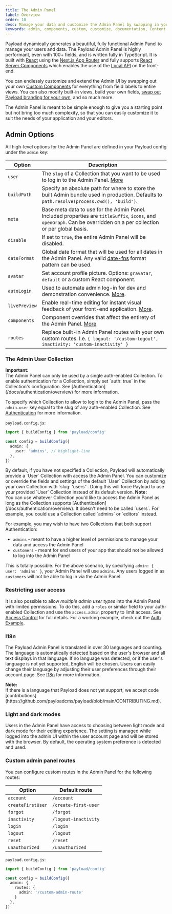 ```yaml
---
title: The Admin Panel
label: Overview
order: 10
desc: Manage your data and customize the Admin Panel by swapping in your own React components. Create, modify or remove views, fields, styles and much more.
keywords: admin, components, custom, customize, documentation, Content Management System, cms, headless, javascript, node, react, express
---
```


Payload dynamically generates a beautiful, fully functional Admin Panel to manage your users and data. The Payload Admin Panel is highly performant, even with 100+ fields, and is written fully in TypeScript. It is built with [React](https://react.dev) using the [Next.js App Router](https://nextjs.org/docs/app) and fully supports [React Server Components](https://react.dev/reference/rsc/server-components) which enables the use of the [Local API](/docs/local-api/overview) on the front-end.

You can endlessly customize and extend the Admin UI by swapping out your own [Custom Components](./components) for everything from field labels to entire views. You can also modify built-in views, build your own fields, [swap out Payload branding for your own](https://payloadcms.com/blog/white-label-admin-ui), and so much more.

<Banner type="success">
  The Admin Panel is meant to be simple enough to give you a starting point but not bring too much
  complexity, so that you can easily customize it to suit the needs of your application and your
  editors.
</Banner>

<LightDarkImage
  srcLight="https://payloadcms.com/images/docs/admin.jpg"
  srcDark="https://payloadcms.com/images/docs/admin-dark.jpg"
  alt="Admin Panel with collapsible sidebar"
  caption="Redesigned Admin Panel with a collapsible sidebar that's open by default, providing greater extensibility and enhanced horizontal real estate."
/>

## Admin Options

All high-level options for the Admin Panel are defined in your Payload config under the `admin` key:

| Option            | Description                                                                                                                                                                                                                                                                 |
| ----------------- | --------------------------------------------------------------------------------------------------------------------------------------------------------------------------------------------------------------------------------------------------------------------------- |
| `user`            | The `slug` of a Collection that you want to be used to log in to the Admin Panel. [More](/docs/admin/overview#the-admin-user-collection)                                                                                                                                    |
| `buildPath`       | Specify an absolute path for where to store the built Admin bundle used in production. Defaults to `path.resolve(process.cwd(), 'build')`.                                                                                                                                  |
| `meta`            | Base meta data to use for the Admin Panel. Included properties are `titleSuffix`, `icons`, and `openGraph`. Can be overridden on a per collection or per global basis.                                                                                                      |
| `disable`         | If set to `true`, the entire Admin Panel will be disabled.                                                                                                                                                                                                                  |
| `dateFormat`      | Global date format that will be used for all dates in the Admin Panel. Any valid [date-fns](https://date-fns.org/) format pattern can be used.                                                                                                                              |
| `avatar`          | Set account profile picture. Options: `gravatar`, `default` or a custom React component.                                                                                                                                                                                    |
| `autoLogin`       | Used to automate admin log-in for dev and demonstration convenience. [More](/docs/authentication/config).                                                                                                                                                                   |
| `livePreview`     | Enable real-time editing for instant visual feedback of your front-end application. [More](/docs/live-preview/overview).                                                                                                                                                    |
| `components`      | Component overrides that affect the entirety of the Admin Panel. [More](/docs/admin/components)                                                                                                                                                                             |
| `routes`          | Replace built-in Admin Panel routes with your own custom routes. I.e. `{ logout: '/custom-logout', inactivity: 'custom-inactivity' }`                                                                                                                                       |

### The Admin User Collection

<Banner type="warning">
  <strong>Important:</strong>
  <br />
  The Admin Panel can only be used by a single auth-enabled Collection. To enable authentication for a Collection, simply set `auth: true` in the Collection's configuration. See [Authentication](/docs/authentication/overview) for more information.
</Banner>

To specify which Collection to allow to login to the Admin Panel, pass the `admin.user` key equal to the slug of any auth-enabled Collection. See [Authentication](/docs/authentication/overview) for more information.

`payload.config.js`:

```ts
import { buildConfig } from 'payload/config'

const config = buildConfig({
  admin: {
    user: 'admins', // highlight-line
  },
})
```

<Banner type="info">
  By default, if you have not specified a Collection, Payload will automatically provide a `User` Collection with access the Admin Panel. You can customize or override the fields and settings of the default `User` Collection by adding your own Collection with `slug: 'users'`. Doing this will force Payload to use your provided `User` Collection instead of its default version.
</Banner>

<Banner type="warning">
  <strong>Note:</strong>
  <br />
  You can use whatever Collection you'd like to access the Admin Panel as long as the Collection supports [Authentication](/docs/authentication/overview). It doesn't need to be called `users`. For example, you could use a Collection called `admins` or `editors` instead.
</Banner>

For example, you may wish to have two Collections that both support Authentication:

- `admins` - meant to have a higher level of permissions to manage your data and access the Admin Panel
- `customers` - meant for end users of your app that should not be allowed to log into the Admin Panel

This is totally possible. For the above scenario, by specifying `admin: { user: 'admins' }`, your Admin Panel will use `admins`. Any users logged in as `customers` will not be able to log in via the Admin Panel.

### Restricting user access

It is also possible to allow _multiple admin user types_ into the Admin Panel with limited permissions. To do this, add a `roles` or similar field to your auth-enabled Collection and use the `access.admin` property to limit access. See [Access Control](/docs/access-control/overview) for full details. For a working example, check out the [Auth Example](https://github.com/payloadcms/payload/tree/main/examples/auth/payload).

### I18n

The Payload Admin Panel is translated in over 30 languages and counting. The language is automatically detected based on the user's browser and all text displays in that language. If no language was detected, or if the user's language is not yet supported, English will be chosen. Users can easily change their language by adjusting their user preferences through their account page. See [I18n](../configuration/i18n) for more information.

<Banner>
  <strong>Note:</strong>
  <br />
  If there is a language that Payload does not yet support, we accept code
  [contributions](https://github.com/payloadcms/payload/blob/main/CONTRIBUTING.md).
</Banner>

### Light and dark modes

Users in the Admin Panel have access to choosing between light mode and dark mode for their editing experience. The setting is managed while logged into the admin UI within the user account page and will be stored with the browser. By default, the operating system preference is detected and used.

### Custom admin panel routes

You can configure custom routes in the Admin Panel for the following routes:

| Option            | Default route                                                                                                                                                                                                                                                                 |
| ----------------- | ----------------------- |
| `account`         | `/account`              |
| `createFirstUser` | `/create-first-user`    |
| `forgot`          | `/forgot`               |
| `inactivity`      | `/logout-inactivity`    |
| `login`           | `/login`                |
| `logout`          | `/logout`               |
| `reset`           | `/reset`                |
| `unauthorized`    | `/unauthorized`         |

`payload.config.js`:

```ts
import { buildConfig } from 'payload/config'

const config = buildConfig({
  admin: {
    routes: {
      admin: '/custom-admin-route'
    }
  },
})
```
